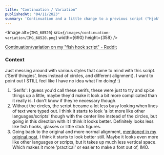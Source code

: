 ```yaml
---
title: "Continuation / Variation"
publishedAt: "04/11/2023"
summary: 'Continuation and a little change to a previous script ("Hjok").'
---
```


<Image
	alt={`IMG_68520`}
	src={`/images/continuation-variation/IMG_68520.png`}
    width={690}
    height={358}
/>

[Continuation/variation on my "fish hook script" - Reddit](https://www.reddit.com/r/neography/comments/12ia74d/continuationvariation_on_my_fish_hook_script/?utm_source=share&amp;utm_medium=web2x&amp;context=3)

### Context

Just messing around with various styles that came to mind with this script. ('Serif thingies', lines instead of circles, and different alignment). I want to point out I STILL feel like I have no idea what I'm doing! :)

1. 'Serifs': I guess you'd call these serifs, these were just to try and spice things up a little, maybe they'd make it look a bit more complicated than it really is. I don't know if they're necessary though.
2. Without the circles, the script became a lot less busy looking when lines of text were typed out. I think it starts to look 'a lot more like other languages/scripts' though with the center line instead of the circles, but going in this direction with it I think it looks better. Definitely looks less like fish hooks, glasses or little stick figures.
3. Going back to the original and more normal alignment, [mentioned in my original post](https://www.reddit.com/r/neography/comments/1281xvo/i_have_no_idea_what_im_doing/), I think it starts to look better still. Maybe it looks even more like other languages or scripts, but it takes up much less vertical space. Which makes it more 'practical' or easier to make a font out of, IMO.
